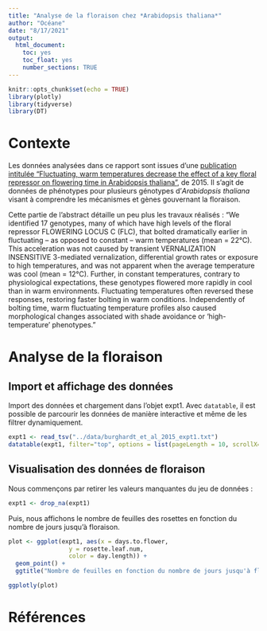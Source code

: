 ```yaml
---
title: "Analyse de la floraison chez *Arabidopsis thaliana*"
author: "Océane"
date: "8/17/2021"
output:
  html_document:
    toc: yes
    toc_float: yes
    number_sections: TRUE
---
```


```r
knitr::opts_chunk$set(echo = TRUE)
library(plotly)
library(tidyverse)
library(DT)
```

# Contexte

Les données analysées dans ce rapport sont issues d'une [publication intitulée "Fluctuating, warm temperatures decrease the effect of a key floral repressor on flowering time in Arabidopsis thaliana"](https://nph.onlinelibrary.wiley.com/doi/10.1111/nph.13799), de 2015. Il s'agit de données de phénotypes pour plusieurs génotypes d'*Arabidopsis thaliana* visant à comprendre les mécanismes et gènes gouvernant la floraison.


Cette partie de l'abstract détaille un peu plus les travaux réalisés : "We identified 17 genotypes, many of which have high levels of the floral repressor FLOWERING LOCUS C (FLC), that bolted dramatically earlier in fluctuating – as opposed to constant – warm temperatures (mean = 22°C). This acceleration was not caused by transient VERNALIZATION INSENSITIVE 3-mediated vernalization, differential growth rates or exposure to high temperatures, and was not apparent when the average temperature was cool (mean = 12°C). Further, in constant temperatures, contrary to physiological expectations, these genotypes flowered more rapidly in cool than in warm environments. Fluctuating temperatures often reversed these responses, restoring faster bolting in warm conditions. Independently of bolting time, warm fluctuating temperature profiles also caused morphological changes associated with shade avoidance or ‘high-temperature’ phenotypes."

# Analyse de la floraison

## Import et affichage des données

Import des données et chargement dans l'objet expt1. Avec `datatable`, il est possible de parcourir les données de manière interactive et même de les filtrer dynamiquement.

```r
expt1 <- read_tsv("../data/burghardt_et_al_2015_expt1.txt")
datatable(expt1, filter="top", options = list(pageLength = 10, scrollX=T))
```



## Visualisation des données de floraison

Nous commençons par retirer les valeurs manquantes du jeu de données : 

```r
expt1 <- drop_na(expt1)
```


Puis, nous affichons le nombre de feuilles des rosettes en fonction du nombre de jours jusqu'à floraison.

```r
plot <- ggplot(expt1, aes(x = days.to.flower, 
                 y = rosette.leaf.num, 
                 color = day.length)) + 
  geom_point() +
  ggtitle("Nombre de feuilles en fonction du nombre de jours jusqu'à floraison")

ggplotly(plot)
```

# Références
